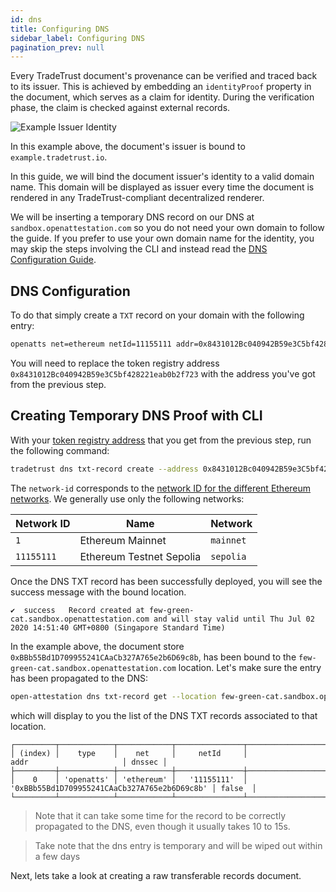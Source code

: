 ```yaml
---
id: dns
title: Configuring DNS
sidebar_label: Configuring DNS
pagination_prev: null
---
```



<Flow />

Every TradeTrust document's provenance can be verified and traced back to its issuer. This is achieved by embedding an `identityProof`
property in the document, which serves as a claim for identity. During the verification phase, the claim is checked against
external records.

![Example Issuer Identity](/docs/tutorial/verifiable-documents/ethereum/dns-proof/example.png)

In this example above, the document's issuer is bound to `example.tradetrust.io`.

In this guide, we will bind the document issuer's identity to a valid domain name. This domain will be displayed as issuer every time the document is rendered in any TradeTrust-compliant decentralized renderer.

We will be inserting a temporary DNS record on our DNS at `sandbox.openattestation.com` so you do not need your own domain to follow the guide. If you prefer to use your own domain name for the identity, you may skip the steps involving the CLI and instead read the [DNS Configuration Guide](/docs/how-tos/issuer/dns-txt#hands-on-creating-a-dns-txt-record).

## DNS Configuration

To do that simply create a `TXT` record on your domain with the following entry:

```txt
openatts net=ethereum netId=11155111 addr=0x8431012Bc040942B59e3C5bf428221eab0b2f723
```

You will need to replace the token registry address `0x8431012Bc040942B59e3C5bf428221eab0b2f723` with the address you've got from the previous step.

## Creating Temporary DNS Proof with CLI

With your [token registry address](/docs/how-tos/open-attestation/transferable-records/token-registry/token-registry-cli) that you get from the previous step, run the following command:

```sh
tradetrust dns txt-record create --address 0x8431012Bc040942B59e3C5bf428221eab0b2f723 --network-id 11155111
```

The `network-id` corresponds to the [network ID for the different Ethereum networks](https://chainid.network/). We generally use only the following networks:

| Network ID | Name                     | Network   |
| ---------- | ------------------------ | --------- |
| `1`        | Ethereum Mainnet         | `mainnet` |
| `11155111` | Ethereum Testnet Sepolia | `sepolia` |

Once the DNS TXT record has been successfully deployed, you will see the success message with the bound location.

```text
✔  success   Record created at few-green-cat.sandbox.openattestation.com and will stay valid until Thu Jul 02 2020 14:51:40 GMT+0800 (Singapore Standard Time)
```

In the example above, the document store `0xBBb55Bd1D709955241CAaCb327A765e2b6D69c8b`, has been bound to the `few-green-cat.sandbox.openattestation.com` location. Let's make sure the entry has been propagated to the DNS:

```bash
open-attestation dns txt-record get --location few-green-cat.sandbox.openattestation.com
```

which will display to you the list of the DNS TXT records associated to that location.

```text
┌─────────┬────────────┬────────────┬───────────────┬──────────────────────────────────────────────┬────────┐
│ (index) │    type    │    net     │     netId     │                     addr                     │ dnssec │
├─────────┼────────────┼────────────┼───────────────┼──────────────────────────────────────────────┼────────┤
│    0    │ 'openatts' │ 'ethereum' │   '11155111'  │ '0xBBb55Bd1D709955241CAaCb327A765e2b6D69c8b' │ false  │
└─────────┴────────────┴────────────┴───────────────┴──────────────────────────────────────────────┴────────┘
```

> Note that it can take some time for the record to be correctly propagated to the DNS, even though it usually takes 10 to 15s.

> Take note that the dns entry is temporary and will be wiped out within a few days

Next, lets take a look at creating a raw transferable records document.
